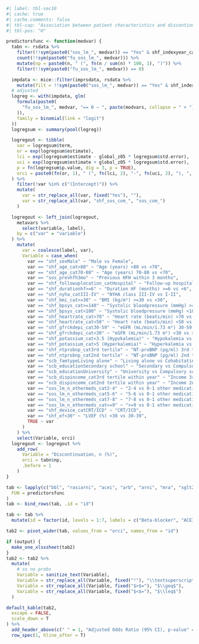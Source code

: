 ```r
#| label: tbl-sec10
#| cache: true
#| cache.comments: false
#| tbl-cap: "Association between patient characteristics and discontinuation at 1 year"
#| tbl-pos: "H"

predictorsfunc <- function(medvar) {
  tabn <- rsdata %>%
    filter(!!sym(paste0("sos_lm_", medvar)) == "Yes" & shf_indexyear_cat == "2021-2023" & sos_outtime_death >= 426) %>%
    count(!!sym(paste0("fu_sos_lm_", medvar))) %>%
    mutate(np = paste0(n, " (", fn(n / sum(n) * 100, 1), ")")) %>%
    filter(!!sym(paste0("fu_sos_lm_", medvar)) == 0)

  impdata <- mice::filter(imprsdata, rsdata %>%
    mutate(filt = !!sym(paste0("sos_lm_", medvar)) == "Yes" & shf_indexyear_cat == "2021-2023" & sos_outtime_death >= 426) %>% pull(filt))
  # adjusted
  logreg <- with(impdata, glm(
    formula(paste0(
      "fu_sos_lm_", medvar, "== 0 ~ ", paste(modvars, collapse = " + ")
    )),
    family = binomial(link = "logit")
  ))
  logregsum <- summary(pool(logreg))

  logregout <- tibble(
    var = logregsum$term,
    or = exp(logregsum$estimate),
    lci = exp(logregsum$estimate - global_z05 * logregsum$std.error),
    uci = exp(logregsum$estimate + global_z05 * logregsum$std.error),
    p = fn(logregsum$p.value, dig = 3, p = TRUE),
    orci = paste0(fn(or, 1), " (", fn(lci, 2), "-", fn(uci, 2), "), ", p)
  ) %>%
    filter(!var %in% c("(Intercept)")) %>%
    mutate(
      var = str_replace_all(var, fixed("Yes"), ""),
      var = str_replace_all(var, "shf_sos_com_", "sos_com_")
    )

  logregout <- left_join(logregout,
    metavars %>%
      select(variable, label),
    by = c("var" = "variable")
  ) %>%
    mutate(
      var = coalesce(label, var),
      Variable = case_when(
        var == "shf_sexMale" ~ "Male vs Female",
        var == "shf_age_cat>80" ~ "Age (years) >80 vs <70",
        var == "shf_age_cat70-80" ~ "Age (years) 70-80 vs <70",
        var == "sos_prevhfh3mo" ~ "Previous HFH within 3 months",
        var == "shf_followuplocation_catHospital" ~ "Follow-up hospital vs Primary care/Other",
        var == "shf_durationhf>=6" ~ "Duration HF (months) >=6 vs <6",
        var == "shf_nyha_catIII-IV" ~ "NYHA class III-IV vs I-II",
        var == "shf_bmi_cat>=30" ~ "BMI (kg/m²) >=30 vs <30",
        var == "shf_bpsys_cat>=140" ~ "Systolic bloodpressure (mmHg) >=140 vs 100-139",
        var == "shf_bpsys_cat<100" ~ "Systolic bloodpressure (mmHg) <100 vs 100-139",
        var == "shf_heartrate_cat>70" ~ "Heart rate (beats/min) >70 vs 50-70",
        var == "shf_heartrate_cat<50" ~ "Heart rate (beats/min) <50 vs 50-70",
        var == "shf_gfrckdepi_cat30-59" ~ "eGFR (mL/min/1.73 m²) 30-59 vs >=60",
        var == "shf_gfrckdepi_cat<30" ~ "eGFR (mL/min/1.73 m²) <30 vs >=60",
        var == "shf_potassium_cat<3.5 (Hypokalemia)" ~ "Hypokalemia vs Normakalemia",
        var == "shf_potassium_cat>5 (Hyperkalemia)" ~ "Hyperkalemia vs Normakalemia",
        var == "shf_ntprobnp_cat3rd tertile" ~ "NT-proBNP (pg/ml) 3rd tertile vs 1st tertile",
        var == "shf_ntprobnp_cat2nd tertile" ~ "NT-proBNP (pg/ml) 2nd tertile vs 1st tertile",
        var == "scb_famtypeLiving alone" ~ "Living alone vs Cohabitating",
        var == "scb_educationSecondary school" ~ "Secondary vs Compulsory school",
        var == "scb_educationUniversity" ~ "University vs Compulsory school",
        var == "scb_dispincome_cat3rd tertile within year" ~ "Income 3rd tertile vs 1st tertile",
        var == "scb_dispincome_cat2nd tertile within year" ~ "Income 2nd tertile vs 1st tertile",
        var == "sos_lm_n_othermeds_cat2-4" ~ "2-4 vs 0-1 other medications",
        var == "sos_lm_n_othermeds_cat5-6" ~ "5-6 vs 0-1 other medications",
        var == "sos_lm_n_othermeds_cat7-8" ~ "7-8 vs 0-1 other medications",
        var == "sos_lm_n_othermeds_cat>=9" ~ ">=9 vs 0-1 other medications",
        var == "shf_device_catCRT/ICD" ~ "CRT/ICD",
        var == "shf_ef<30" ~ "LVEF (%) <30 vs 30-39",
        TRUE ~ var
      )
    ) %>%
    select(Variable, orci)
  logregout <- logregout %>%
    add_row(
      Variable = "Discontinuation, n (%)",
      orci = tabn$np,
      .before = 1
    )
}

tab <- lapply(c("bbl", "rasiarni", "acei", "arb", "arni", "mra", "sglt2i"),
  FUN = predictorsfunc
)
tab <- bind_rows(tab, .id = "id")

tab <- tab %>%
  mutate(id = factor(id, levels = 1:7, labels = c("Beta-blocker", "ACEI/ARB/ARNi", "ACEI", "ARB", "ARNi", "MRA", "SGLT2i")))

tab2 <- pivot_wider(tab, values_from = "orci", names_from = "id")

if (output) {
  make_one_xlsxsheet(tab2)
}
tab2 <- tab2 %>%
  mutate(
    # so no probs
    Variable = sanitize_text(Variable),
    Variable = str_replace_all(Variable, fixed("²"), "\\textsuperscript{2}"),
    Variable = str_replace_all(Variable, fixed("$>$="), "$\\geq$"),
    Variable = str_replace_all(Variable, fixed("$<$="), "$\\leq$")
  )

default_kable(tab2,
  escape = FALSE,
  scale_down = T
) %>%
  add_header_above(c(" " = 1, "Adjusted Odds Ratio (95% CI), p-value" = 7)) %>%
  row_spec(1, hline_after = T)
```
